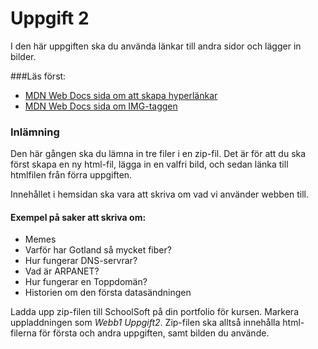 # Uppgift 2

I den här uppgiften ska du använda länkar till andra sidor och lägger in bilder.

###Läs först:

- [MDN Web Docs sida om att skapa hyperlänkar](https://developer.mozilla.org/en-US/docs/Learn/HTML/Introduction_to_HTML/Creating_hyperlinks)
- [MDN Web Docs sida om IMG-taggen](https://developer.mozilla.org/en-US/docs/Web/HTML/Element/img)

### Inlämning

Den här gången ska du lämna in tre filer i en zip-fil. Det är för att du ska först skapa en ny html-fil, lägga in en valfri bild, och sedan länka till htmlfilen från förra uppgiften.

Innehållet i hemsidan ska vara att skriva om vad vi använder webben till.

#### Exempel på saker att skriva om:

- Memes
- Varför har Gotland så mycket fiber?
- Hur fungerar DNS-servrar?
- Vad är ARPANET?
- Hur fungerar en Toppdomän?
- Historien om den första datasändningen

Ladda upp zip-filen till SchoolSoft på din portfolio för kursen. Markera uppladdningen som _Webb1 Uppgift2_. Zip-filen ska alltså innehålla html-filerna för första och andra uppgiften, samt bilden du använde.
